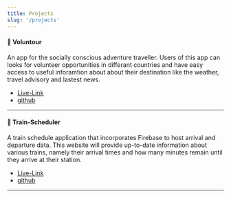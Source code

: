 ```yaml
---
title: Projects
slug: '/projects'
---
```


#### 🔮 Voluntour

An app for the socially conscious adventure traveller. Users of this app can looks for volunteer opportunities in differant countries and have easy access to useful inforamtion about about their destination like the weather, travel advisory and lastest news.

- [Live-Link](https://christine-aqui.github.io/Voluntour/)
- [github](https://github.com/christine-aqui/Voluntour)

---

#### 🔮 Train-Scheduler

A train schedule application that incorporates Firebase to host arrival and departure data. This website will provide up-to-date information about various trains, namely their arrival times and how many minutes remain until they arrive at their station.

- [Live-Link](https://christine-aqui.github.io/Train-Scheduler/)
- [github](https://github.com/christine-aqui/Train-Scheduler)

---
